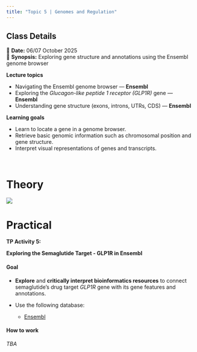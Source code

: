 ```yaml
---
title: "Topic 5 | Genomes and Regulation"
---
```


::: {.callout-note}
## Class Details
📅 **Date:** 06/07 October 2025  
📖 **Synopsis:** Exploring gene structure and annotations using the Ensembl genome browser  
:::

**Lecture topics**

  * Navigating the Ensembl genome browser — **Ensembl**
  * Exploring the *Glucagon-like peptide 1 receptor (GLP1R)* gene — **Ensembl**
  * Understanding gene structure (exons, introns, UTRs, CDS) — **Ensembl**

**Learning goals**

  * Learn to locate a gene in a genome browser.
  * Retrieve basic genomic information such as chromosomal position and gene structure.
  * Interpret visual representations of genes and transcripts.

</br>

::: {.panel-tabset}

# Theory

![](figs/gene_features.png)




# Practical

**TP Activity 5:**

**Exploring the Semaglutide Target - GLP1R in Ensembl**


#### **Goal**

  * **Explore** and **critically interpret bioinformatics resources** to connect semaglutide’s drug target *GLP1R* gene with its gene features and annotations.

  * Use the following database:
  
    * [Ensembl](https://www.ensembl.org/index.html)


#### **How to work**

*TBA*

:::
